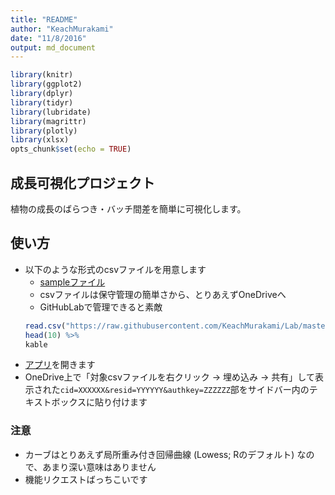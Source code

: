 ```yaml
---
title: "README"
author: "KeachMurakami"
date: "11/8/2016"
output: md_document
---
```


```r
library(knitr)
library(ggplot2)
library(dplyr)
library(tidyr)
library(lubridate)
library(magrittr)
library(plotly)
library(xlsx)
opts_chunk$set(echo = TRUE)
```

## 成長可視化プロジェクト

植物の成長のばらつき・バッチ間差を簡単に可視化します。


## 使い方

- 以下のような形式のcsvファイルを用意します  
    - [sampleファイル](https://github.com/KeachMurakami/Lab/blob/master/GrowthPlot/SampleData.csv)
    - csvファイルは保守管理の簡単さから、とりあえずOneDriveへ
    - GitHubLabで管理できると素敵
```r
read.csv("https://raw.githubusercontent.com/KeachMurakami/Lab/master/GrowthPlot/SampleData.csv") %>%
  head(10) %>%
  kable
```

- [アプリ](https://keachmurakami.shinyapps.io/GrowthPlot/)を開きます
- OneDrive上で「対象csvファイルを右クリック -> 埋め込み -> 共有」して表示された`cid=XXXXXX&resid=YYYYYY&authkey=ZZZZZZ`部をサイドバー内のテキストボックスに貼り付けます

### 注意

- カーブはとりあえず局所重み付き回帰曲線 (Lowess; Rのデフォルト) なので、あまり深い意味はありません
- 機能リクエストばっちこいです